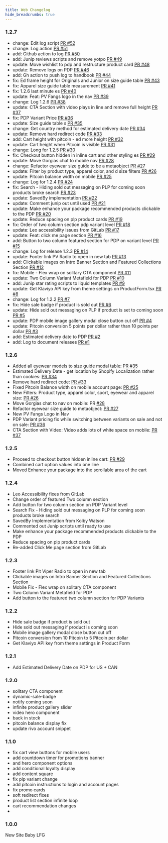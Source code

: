 ```yaml
---
title: Web Changelog
hide_breadcrumbs: true
---
```



### 1.2.7

- change: Edit log script [PR #52](https://github.com/pitviper69/osLXIX/pull/52)
- change: Log action [PR #51](https://github.com/pitviper69/osLXIX/pull/51)
- add: Github action to log [PR #50](https://github.com/pitviper69/osLXIX/pull/50)
- add: Junip reviews scripts and remove yotpo [PR #49](https://github.com/pitviper69/osLXIX/pull/49)
- update: Move wishlist to pdp and restructure product card [PR #48](https://github.com/pitviper69/osLXIX/pull/48)
- update: Remove logs on PDP [PR #46](https://github.com/pitviper69/osLXIX/pull/46)
- add: Gh action to push log to handbook [PR #44](https://github.com/pitviper69/osLXIX/pull/44)
- fix: Ed frame height for Originals and Junior on size guide table [PR #43](https://github.com/pitviper69/osLXIX/pull/43)
- fix: Apparel size guide table measurement [PR #41](https://github.com/pitviper69/osLXIX/pull/41)
- fix: 1.2.6 last minute es [PR #40](https://github.com/pitviper69/osLXIX/pull/40)
- update: Feat: PV Fangs logo in the nav [PR #39](https://github.com/pitviper69/osLXIX/pull/39)
- change: Log 1.2.6 [PR #38](https://github.com/pitviper69/osLXIX/pull/38)
- update: CTA Section with video plays in line and remove full height [PR #37](https://github.com/pitviper69/osLXIX/pull/37)
- fix: PDP Variant Price [PR #36](https://github.com/pitviper69/osLXIX/pull/36)
- update: Size guide table s [PR #35](https://github.com/pitviper69/osLXIX/pull/35)
- change: Get country method for estimated delivery date [PR #34](https://github.com/pitviper69/osLXIX/pull/34)
- update: Remove hard redirect code [PR #33](https://github.com/pitviper69/osLXIX/pull/33)
- add: Cart height with pitcoin - ed more height [PR #32](https://github.com/pitviper69/osLXIX/pull/32)
- update: Cart height when Pitcoin is visible [PR #31](https://github.com/pitviper69/osLXIX/pull/31)
- change: Long for 1.2.5 [PR #30](https://github.com/pitviper69/osLXIX/pull/30)
- fix: Checkout button hidden in inline cart and other styling es [PR #29](https://github.com/pitviper69/osLXIX/pull/29)
- update: Move Gorgias chat to mobile nav [PR #28](https://github.com/pitviper69/osLXIX/pull/28)
- change: Refactor eyewear size guide to be a metaobject [PR #27](https://github.com/pitviper69/osLXIX/pull/27)
- update: Filter by product type, apparel color, and d size filters [PR #26](https://github.com/pitviper69/osLXIX/pull/26)
- update: Pitcoin balance width on mobile [PR #25](https://github.com/pitviper69/osLXIX/pull/25)
- change: Log for 1.2.4 [PR #24](https://github.com/pitviper69/osLXIX/pull/24)
- fix: Search - Hiding sold out messaging on PLP for coming soon products broke search [PR #23](https://github.com/pitviper69/osLXIX/pull/23)
- update: SavedBy implementation [PR #22](https://github.com/pitviper69/osLXIX/pull/22)
- update: Comment junip out until used [PR #21](https://github.com/pitviper69/osLXIX/pull/21)
- update: Make enhance your package recommended products clickable to the PDP [PR #20](https://github.com/pitviper69/osLXIX/pull/20)
- update: Reduce spacing on plp product cards [PR #19](https://github.com/pitviper69/osLXIX/pull/19)
- fix: Order of two column section pdp variant level [PR #18](https://github.com/pitviper69/osLXIX/pull/18)
- update: Leo accessibility issues from GitLab [PR #17](https://github.com/pitviper69/osLXIX/pull/17)
- update: Feat: click me page section [PR #16](https://github.com/pitviper69/osLXIX/pull/16)
- add: Button to two column featured section for PDP on variant level [PR #15](https://github.com/pitviper69/osLXIX/pull/15)
- change: Log for release 1.2.3 [PR #14](https://github.com/pitviper69/osLXIX/pull/14)
- update: Footer link PV Radio to open in new tab [PR #13](https://github.com/pitviper69/osLXIX/pull/13)
- add: Clickable images on Intro Banner Section and Featured Collections Section [PR #12](https://github.com/pitviper69/osLXIX/pull/12)
- fix: Mobile - Flex wrap on solitary CTA component [PR #11](https://github.com/pitviper69/osLXIX/pull/11)
- update: Two Column Variant Metafield for PDP [PR #10](https://github.com/pitviper69/osLXIX/pull/10)
- add: Junip star rating scripts to liquid templates [PR #9](https://github.com/pitviper69/osLXIX/pull/9)
- update: Get Klaviyo API key from theme settings on ProductForm.tsx [PR #8](https://github.com/pitviper69/osLXIX/pull/8)
- change: Log for 1.2.2 [PR #7](https://github.com/pitviper69/osLXIX/pull/7)
- fix: Hide sale badge if product is sold out [PR #6](https://github.com/pitviper69/osLXIX/pull/6)
- update: Hide sold out messaging on PLP if product is set to coming soon [PR #5](https://github.com/pitviper69/osLXIX/pull/5)
- update: PDP mobile image gallery modal close button cut off [PR #4](https://github.com/pitviper69/osLXIX/pull/4)
- update: Pitcoin conversion 5 points per dollar rather than 10 points per dollar [PR #3](https://github.com/pitviper69/osLXIX/pull/3)
- add: Estimated delivery date to PDP [PR #2](https://github.com/pitviper69/osLXIX/pull/2)
- add: Log to document releases [PR #1](https://github.com/pitviper69/osLXIX/pull/1)

### 1.2.6 
- Added all eyewear models to size guide modal table: [PR #35](https://github.com/pitviper69/osLXIX/pull/35)
- Estimated Delivery Date - get location by Shopify Localization rather than cookies: [PR #34](https://github.com/pitviper69/osLXIX/pull/34)
- Remove hard redirect code: [PR #33](https://github.com/pitviper69/osLXIX/pull/33)
- Fixed Pitcoin Balance width on mobile account page: [PR #25](https://github.com/pitviper69/osLXIX/pull/25)
- New Filters: Product type, apparel color, sport, eyewear and apparel size: [PR #26](https://github.com/pitviper69/osLXIX/pull/26)
- Move Gorgias chat to nav on mobile: PR [#28](https://github.com/pitviper69/osLXIX/pull/28)
- Refactor eyewear size guide to metaobject: [PR #27](https://github.com/pitviper69/osLXIX/pull/27)
- New PV Fangs Logo in Nav
- PDP Variant pricing fix while switching between variants on sale and not on sale: [PR #36](https://github.com/pitviper69/osLXIX/pull/36)
- CTA Section with Video: Video adds lots of white space on mobile: [PR #37](https://github.com/pitviper69/osLXIX/pull/37)

### 1.2.5
- Proceed to checkout button hidden inline cart: [PR #29](https://github.com/pitviper69/osLXIX/pull/29)
- Combined cart option values into one line
- Moved Enhance your package into the scrollable area of the cart


### 1.2.4
- Leo Accessibility fixes from GitLab
- Change order of featured Two column section
- Add button for two column section on PDP Variant level
- Search Fix - Hiding sold out messaging on PLP for coming soon products broke search
- SavedBy Implementation from Kolby Watson
- Commented out Junip scripts until ready to use
- Make enhance your package recommended products clickable to the PDP
- Reduce spacing on plp product cards
- Re-added Click Me page section from GitLab

### 1.2.3
- Footer link Pit Viper Radio to open in new tab
- Clickable images on Intro Banner Section and Featured Collections Section
- Mobile Fix - Flex wrap on solitary CTA component
- Two Column Variant Metafield for PDP
- Add button to the featured two column section for PDP Variants

### 1.2.2
- Hide sale badge if product is sold out
- Hide sold out messaging if product is coming soon
- Mobile image gallery modal close button cut off
- Pitcoin conversion from 10 Pitcoin to 5 Pitcoin per dollar
- Get Klaviyo API key from theme settings in Product Form

### 1.2.1
- Add Estimated Delivery Date on PDP for US + CAN

### 1.2.0
- solitary CTA component
- dynamic-sale-badge
- notify coming soon
- infinite product gallery slider
- video hero component
- back in stock
- pitcoin balance display fix
- update rivo account snippet

### 1.1.0
- fix cart view buttons for mobile users
- add countdown timer for promotions banner
-  and hero component options
- add conditional loyalty display
- add content square
- fix plp variant change
- add pitcoin instructions to login and account pages
- fix promo cards
- soft redirect fixes
- product list section infinite loop
- cart recommendation changes
- 

### 1.0.0
New Site Baby LFG
